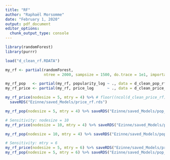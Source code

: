 ```yaml
---
title: "RF"
author: "Raphaël Morsomme"
date: "February 1, 2020"
output: pdf_document
editor_options: 
  chunk_output_type: console
---
```


```r
library(randomForest)
library(purrr)

load("d_clean_rf.RDATA")

my_rf <- partial(randomForest,
                 ntree = 2000, sampsize = 1500, do.trace = 1e1, importance = TRUE)

my_rf_pop   <- partial(my_rf, popularity_log ~ ., data = d_clean_pop_rf)
my_rf_price <- partial(my_rf, price_log      ~ ., data = d_clean_price_rf)
```

```r
my_rf_price(nodesize = 5, mtry = 4) %>% # floor((ncol(d_clean_price_rf)-1)/3) = 4
  saveRDS("Ezinne/saved_Models/price_rf.rds")

my_rf_pop(nodesize = 5, mtry = 4) %>% saveRDS("Ezinne/saved_Models/pop_rf.rds")

# Sensitivity: nodesize = 10
my_rf_price(nodesize = 10, mtry = 4) %>% saveRDS("Ezinne/saved_Models/price_rf_ns10.rds")

my_rf_pop(nodesize = 10, mtry = 4) %>% saveRDS("Ezinne/saved_Models/pop_rf_ns10.rds")

# Sensitivity: mtry = 6
my_rf_price(nodesize = 5, mtry = 6) %>% saveRDS("Ezinne/saved_Models/price_rf_mtry6.rds")
my_rf_pop(nodesize = 5, mtry = 6) %>% saveRDS("Ezinne/saved_Models/pop_rf_mtry6.rds")
```

